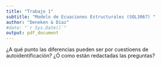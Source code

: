 ```yaml
---
title: "Trabajo 1"
subtitle: "Modelo de Ecuaciones Estructurales (SOL3067) "
author: "Deneken & Díaz"
#date: "`r Sys.Date()`"
output: pdf_document
---
```



¿A qué punto las diferencias pueden ser por cuestioens de autoidentificación? ¿Ó como están redactadas las preguntas?